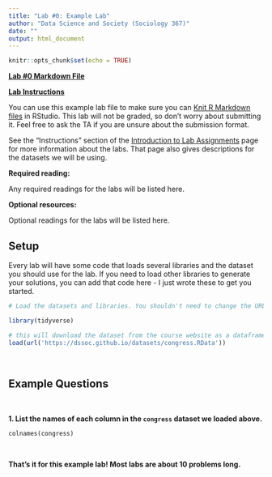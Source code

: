 ```yaml
---
title: "Lab #0: Example Lab"
author: "Data Science and Society (Sociology 367)"
date: ""
output: html_document
---
```


```r
knitr::opts_chunk$set(echo = TRUE)
```

**[Lab #0 Markdown File](/assignments/Lab_0.Rmd)**

**[Lab Instructions](https://dssoc.github.io/assignments/lab_instructions.html)**

You can use this example lab file to make sure you can [Knit R Markdown files](https://rmarkdown.rstudio.com/authoring_quick_tour.html) in RStudio. This lab will not be graded, so don't worry about submitting it. Feel free to ask the TA if you are unsure about the submission format.

See the "Instructions" section of the [Introduction to Lab Assignments](https://dssoc.github.io/assignments/lab_instructions.html) page for more information about the labs. That page also gives descriptions for the datasets we will be using.

**Required reading:** 

Any required readings for the labs will be listed here.

**Optional resources:**

Optional readings for the labs will be listed here.


## Setup

Every lab will have some code that loads several libraries and the dataset you should use for the lab. If you need to load other libraries to generate your solutions, you can add that code here - I just wrote these to get you started.

```r
# Load the datasets and libraries. You shouldn't need to change the URL in the `load` function.

library(tidyverse)

# this will download the dataset from the course website as a dataframe called `congress`.
load(url('https://dssoc.github.io/datasets/congress.RData'))
```
<br/>


## Example Questions

<br>

**1. List the names of each column in the `congress` dataset we loaded above.**
```
colnames(congress)
```
<br>

**That's it for this example lab! Most labs are about 10 problems long.**
